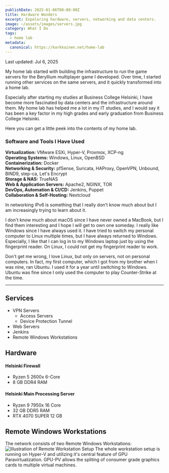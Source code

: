 ```yaml
---
publishDate: 2025-01-06T00:00:00Z
title: Hardware Wonders
excerpt: Expoloring hardware, servers, networking and data centers.
image: ~/assets/images/servers.jpg
category: What I Do
tags:
  - home lab
metadata:
  canonical: https://karkkainen.net/home-lab
---
```

Last updated: Jul 6, 2025

My home lab started with building the infrastructure to run the game servers for the Beryllium multiplayer game I developed. Over time, I started running other services on the same servers, and it quickly transformed into a home lab.

Especially after starting my studies at Business College Helsinki, I have become more fascinated by data centers and the infrastructure around them. My home lab has helped me a lot in my IT studies, and I would say it has been a key factor in my high grades and early graduation from Business College Helsinki.

Here you can get a little peek into the contents of my home lab.

### Software and Tools I Have Used
**Virtualization:** VMware ESXi, Hyper-V, Proxmox, XCP-ng  
**Operating Systems:** Windows, Linux, OpenBSD  
**Containerization:** Docker  
**Networking & Security:** pfSense, Suricata, HAProxy, OpenVPN, Unbound, BIND9, step-ca, Let's Encrypt  
**Storage & NAS:** TrueNAS  
**Web & Application Servers:** Apache2, NGINX, TOR  
**DevOps, Automation & CI/CD:** Jenkins, Puppet  
**Collaboration & Self-Hosting:** Nextcloud  

In networking IPv6 is something that I really don't know much about but I am increasingly trying to learn about it.

I don't know much about macOS since I have never owned a MacBook, but I find them interesting and I hope I will get to own one someday. I really like Windows since I have always used it. I have tried to switch my personal computer to Linux multiple times, but I have always returned to Windows. Especially, I like that I can log in to my Windows laptop just by using the fingerprint reader. On Linux, I could not get my fingerprint reader to work.

Don't get me wrong, I love Linux, but only on servers, not on personal computers. In fact, my first computer, which I got from my brother when I was nine, ran Ubuntu. I used it for a year until switching to Windows. Ubuntu was fine since I only used the computer to play Counter-Strike at the time.


---
## Services

- VPN Servers
  - Access Servers
  - Device Protection Tunnel
- Web Servers
- Jenkins
- Remote Windows Workstations

## Hardware

#### Helsinki Firewall

- Ryzen 5 2600x 6-Core
- 8 GB DDR4 RAM

#### Helsinki Main Processing Server

- Ryzen 9 7950x 16 Core
- 32 GB DDR5 RAM
- RTX 4070 SUPER 12 GB


## Remote Windows Workstations
The network consists of two Remote Windows Workstations:
![Illustration of Remote Workstation Setup](./../../assets/images/remote-workstations.jpg)
The whole workstation setup is running on Hyper-V and utilizing it's central feature of GPU Paravirtualization. GPU-PV allows the spliting of consumer grade graphics cards to multiple virtual machines.